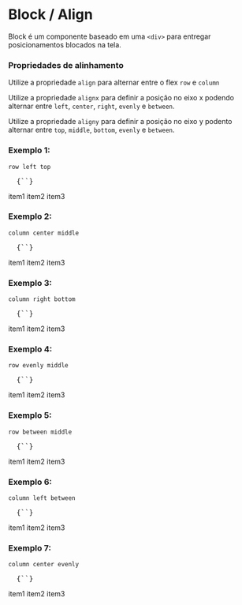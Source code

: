 

<Meta title="Block / Align" />

# Block / Align

<Space size={3} />

Block é um componente baseado em uma `<div>` para entregar posicionamentos blocados na tela.

<Space size={6} />

### Propriedades de alinhamento

<Space size={3} />

Utilize a propriedade `align` para alternar entre o flex `row` e `column`

Utilize a propriedade `alignx` para definir a posição no eixo x podendo alternar entre `left`, `center`, `right`, `evenly` e `between`.

Utilize a propriedade `aligny` para definir a posição no eixo y podento alternar entre `top`, `middle`, `bottom`, `evenly` e `between`.

<Space size={6} />

### Exemplo 1: 

`row left top`

<pre>
  <CodeBlock>{`<Block align='row' alignx='left' aligny='top'></Block>`}</CodeBlock>
</pre>

<Space size={3} />

<ThemeProvider theme={theme}>
  <Block align='row' alignx='left' aligny='top' customDef='demo'>
    <span>item1</span>
    <span>item2</span>
    <span>item3</span>
  </Block>
</ThemeProvider>

<Space size={6} />

### Exemplo 2: 

`column center middle`

<pre>
  <CodeBlock>{`<Block align='column' alignx='center' aligny='middle'></Block>`}</CodeBlock>
</pre>

<Space size={3} />

<ThemeProvider theme={theme}>
  <Block align='column' alignx='center' aligny='middle' customDef='demo'>
    <span>item1</span>
    <span>item2</span>
    <span>item3</span>
  </Block>
</ThemeProvider>

<Space size={6} />

### Exemplo 3: 

`column right bottom`

<pre>
  <CodeBlock>{`<Block align='column' alignx='right' aligny='bottom'></Block>`}</CodeBlock>
</pre>

<Space size={3} />

<ThemeProvider theme={theme}>
  <Block align='column' alignx='right' aligny='bottom' customDef='demo'>
    <span>item1</span>
    <span>item2</span>
    <span>item3</span>
  </Block>
</ThemeProvider>

<Space size={6} />

### Exemplo 4: 

`row evenly middle`

<pre>
  <CodeBlock>{`<Block align='row' alignx='evenly' aligny='middle'></Block>`}</CodeBlock>
</pre>

<Space size={3} />

<ThemeProvider theme={theme}>
  <Block align='row' alignx='evenly' aligny='middle' customDef='demo'>
    <span>item1</span>
    <span>item2</span>
    <span>item3</span>
  </Block>
</ThemeProvider>

<Space size={6} />

### Exemplo 5: 

`row between middle`

<pre>
  <CodeBlock>{`<Block align='row' alignx='between' aligny='middle'></Block>`}</CodeBlock>
</pre>

<Space size={3} />

<ThemeProvider theme={theme}>
  <Block align='row' alignx='between' aligny='middle' customDef='demo'>
    <span>item1</span>
    <span>item2</span>
    <span>item3</span>
  </Block>
</ThemeProvider>

<Space size={6} />

### Exemplo 6: 

`column left between`

<pre>
  <CodeBlock>{`<Block align='column' alignx='left' aligny='between'></Block>`}</CodeBlock>
</pre>

<Space size={3} />

<ThemeProvider theme={theme}>
  <Block align='column' alignx='left' aligny='between' customDef='demo'>
    <span>item1</span>
    <span>item2</span>
    <span>item3</span>
  </Block>
</ThemeProvider>

<Space size={6} />

### Exemplo 7: 

`column center evenly`

<pre>
  <CodeBlock>{`<Block align='column' alignx='center' aligny='evenly'></Block>`}</CodeBlock>
</pre>

<Space size={3} />

<ThemeProvider theme={theme}>
  <Block align='column' alignx='center' aligny='evenly' customDef='demo'>
    <span>item1</span>
    <span>item2</span>
    <span>item3</span>
  </Block>
</ThemeProvider>